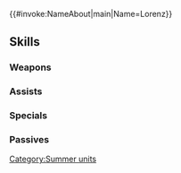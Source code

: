 {{#invoke:NameAbout|main|Name=Lorenz}}{{HeroPage Tabs}}
{{Hero Infobox
|Name=Lorenz
|Title=Highborn Heat
|WeaponType=Red Tome
|Origin=Fire Emblem: Three Houses
|Gender=Male
|MoveType=Infantry
|actorJP=渡辺紘
|actorEN=Ben Diskin
|artist=п猫Ｒ
|additionDate=July 6, 2020
|releaseDate=July 8, 2020
|cv1=12
|cv2=400200
|TagID=水着ローレンツ
|InternalID=542
|Properties=specDisplay,tempest,limited
|description=Heir to the famously noble House Gloucester. Determined to conduct himself as his status demands, even on the beach. Appears in Fire Emblem: Three Houses.
}}
{{Stats Page
|Lv1HP=19|Lv1ATK=8|Lv1SPD=7|Lv1DEF=6|Lv1RES=7
|GRHP=60|GRATK=55|GRSPD=55|GRDEF=45|GRRES=50
}}
==Skills==
===Weapons===
{{Weapons Table
|weapon1=Fire
|weapon1Default=1
|weapon1Unlock=1
|weapon2=Elfire
|weapon2Default=2
|weapon2Unlock=2
|weapon3=Conch Bouquet
|weapon3Default=3
|weapon3Unlock=3
|weapon4=Conch Bouquet+
|weapon4Default=5
|weapon4Unlock=5
}}
===Assists===
{{Assists Table
|assist1=Pivot
|assist1Default=4
|assist1Unlock=3
}}
===Specials===
{{Specials Table
}}
===Passives===
{{Passives Table
|passiveA1=Fire Boost 1
|passiveA2=Fire Boost 2
|passiveA3=Fire Boost 3
|passiveA1Unlock=3
|passiveA2Unlock=4
|passiveA3Unlock=5
|passiveC1=Even Res Wave 1
|passiveC2=Even Res Wave 2
|passiveC3=Even Res Wave 3
|passiveC1Unlock=1
|passiveC2Unlock=2
|passiveC3Unlock=4
}}
{{Heroes Navbox}}
[[Category:Summer units]]